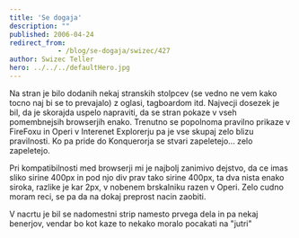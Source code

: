 ```yaml
---
title: 'Se dogaja'
description: ""
published: 2006-04-24
redirect_from: 
            - /blog/se-dogaja/swizec/427
author: Swizec Teller
hero: ../../../defaultHero.jpg
---
```

Na stran je bilo dodanih nekaj stranskih stolpcev (se vedno ne vem kako tocno naj bi se to prevajalo) z oglasi, tagboardom itd. Najvecji dosezek je bil, da je skorajda uspelo napraviti, da se stran pokaze v vseh pomembnejsih browserjih enako. Trenutno se popolnoma pravilno prikaze v FireFoxu in Operi v Interenet Explorerju pa je vse skupaj zelo blizu pravilnosti. Ko pa pride do Konquerorja se stvari zapeletejo... zelo zapeletejo.  
  
Pri kompatibilnosti med browserji mi je najbolj zanimivo dejstvo, da ce imas sliko sirine 400px in pod njo div prav tako sirine 400px, ta dva nista enako siroka, razlike je kar 2px, v nobenem brskalniku razen v Operi. Zelo cudno moram reci, se pa da na dokaj preprost nacin zaobiti.  
  
V nacrtu je bil se nadomestni strip namesto prvega dela in pa nekaj benerjov, vendar bo kot kaze to nekako moralo pocakati na "jutri"